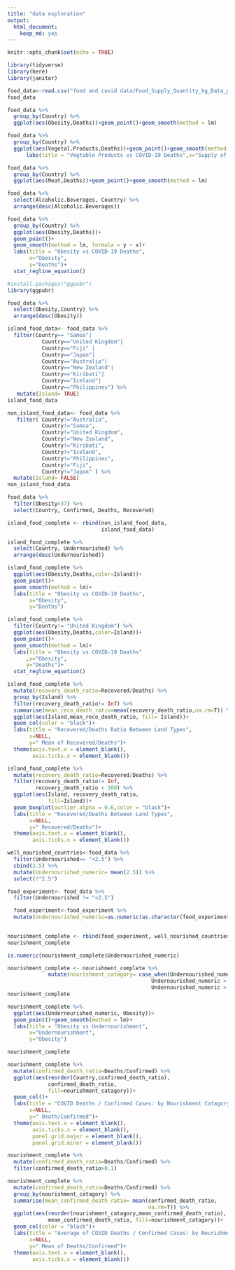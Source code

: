 ```yaml
---
title: "data exploration"
output: 
  html_document: 
    keep_md: yes
---
```


```r
knitr::opts_chunk$set(echo = TRUE)
```


```r
library(tidyverse)
library(here)
library(janitor)
```


```r
food_data<-read.csv("food and covid data/Food_Supply_Quantity_kg_Data_general_notation.csv")
food_data
```
```r
food_data %>% 
  group_by(Country) %>%
  ggplot(aes(Obesity,Deaths))+geom_point()+geom_smooth(method = lm)
```
```r
food_data %>% 
  group_by(Country) %>%
  ggplot(aes(Vegetal.Products,Deaths))+geom_point()+geom_smooth(method = lm) +
      labs(title = "Vegtable Products vs COVID-19 Deaths",x="Supply of Vegtable Products", y="Deaths")
```
```r
food_data %>% 
  group_by(Country) %>%
  ggplot(aes(Meat,Deaths))+geom_point()+geom_smooth(method = lm)
```
```r
food_data %>% 
  select(Alcoholic.Beverages, Country) %>% 
  arrange(desc(Alcoholic.Beverages))
```

```r
food_data %>% 
  group_by(Country) %>%
  ggplot(aes(Obesity,Deaths))+
  geom_point()+
  geom_smooth(method = lm, formula = y ~ x)+
  labs(title = "Obesity vs COVID-19 Deaths",
       x="Obesity",
       y="Deaths")+
  stat_regline_equation()
```
```r
#install.packages("ggpubr")
library(ggpubr)
```




```r
food_data %>% 
  select(Obesity,Country) %>% 
  arrange(desc(Obesity))
```
```r
island_food_data<- food_data %>% 
  filter(Country== "Samoa"|
           Country=="United Kingdom"|
           Country=="Fiji" |
           Country=="Japan"|
           Country=="Australia"|
           Country=="New Zealand"|
           Country=="Kiribati"|
           Country=="Iceland"|
           Country=="Philippines") %>% 
   mutate(Island= TRUE)
island_food_data
```


```r
non_island_food_data<- food_data %>% 
   filter( Country!="Australia",
           Country!="Samoa",
           Country!="United Kingdom",
           Country!="New Zealand",
           Country!="Kiribati",
           Country!="Iceland",
           Country!="Philippines",
           Country!="Fiji",
           Country!="Japan" ) %>%
  mutate(Island= FALSE)
non_island_food_data
```
```r
food_data %>% 
  filter(Obesity>37) %>% 
  select(Country, Confirmed, Deaths, Recovered)
```

```r
island_food_complete <- rbind(non_island_food_data,
                              island_food_data)
```
```r
island_food_complete %>% 
  select(Country, Undernourished) %>% 
  arrange(desc(Undernourished))
```

```r
island_food_complete %>% 
  ggplot(aes(Obesity,Deaths,color=Island))+
  geom_point()+
  geom_smooth(method = lm)+
  labs(title = "Obesity vs COVID-19 Deaths",
       x="Obesity",
       y="Deaths")
```
```r
island_food_complete %>% 
  filter(Country!= "United Kingdom") %>% 
  ggplot(aes(Obesity,Deaths,color=Island))+
  geom_point()+
  geom_smooth(method = lm)+ 
  labs(title = "Obesity vs COVID-19 Deaths"
      ,x="Obesity",
      y="Deaths")+
  stat_regline_equation()
```


```r
island_food_complete %>% 
  mutate(recovery_death_ratio=Recovered/Deaths) %>% 
  group_by(Island) %>% 
  filter(recovery_death_ratio!= Inf) %>% 
  summarise(mean_reco_death_ratio=mean(recovery_death_ratio,na.rm=T)) %>% 
  ggplot(aes(Island,mean_reco_death_ratio, fill= Island))+
  geom_col(color = "black")+
  labs(title = "Recovered/Deaths Ratio Between Land Types",
       x=NULL,
       y=" Mean of Recovered/Deaths")+
  theme(axis.text.x = element_blank(),
        axis.ticks.x = element_blank())
```
```r
island_food_complete %>% 
  mutate(recovery_death_ratio=Recovered/Deaths) %>% 
  filter(recovery_death_ratio!= Inf,
         recovery_death_ratio < 300) %>% 
  ggplot(aes(Island, recovery_death_ratio,
             fill=Island))+
  geom_boxplot(outlier.alpha = 0.6,color = "black")+
  labs(title = "Recovered/Deaths Between Land Types",
       x=NULL,
       y=" Recovered/Deaths")+
  theme(axis.text.x = element_blank(),
        axis.ticks.x = element_blank())
```

```r
well_nourished_countries<-food_data %>% 
  filter(Undernourished== "<2.5") %>% 
  cbind(2.5) %>% 
  mutate(Undernourished_numeric= mean(2.5)) %>% 
  select(!"2.5")
```

```r
food_experiment<- food_data %>% 
  filter(Undernourished != "<2.5")

```
```r
  food_experiment<-food_experiment %>% 
  mutate(Undernourished_numeric=as.numeric(as.character(food_experiment$Undernourished)))
  
```
```r
nourishment_complete <- rbind(food_experiment, well_nourished_countries)
nourishment_complete
```
```r
is.numeric(nourishment_complete$Undernourished_numeric)
```

```r
nourishment_complete <- nourishment_complete %>% 
             mutate(nourishment_catagory= case_when(Undernourished_numeric <=2.5 ~ "low undernourishment",
                                              Undernourished_numeric > 2.5 & Undernourished_numeric <= 15 ~ "medium undernourishment",
                                              Undernourished_numeric > 15 ~ "high undernourishment"))
nourishment_complete
```
```r
nourishment_complete %>% 
  ggplot(aes(Undernourished_numeric, Obesity))+
  geom_point()+geom_smooth(method = lm)+
  labs(title = "Obesity vs Undernourishment",
       x="Undernourishment",
       y="Obesity")
```
```r
nourishment_complete
```

```r
nourishment_complete %>%
  mutate(confirmed_death_ratio=Deaths/Confirmed) %>%
  ggplot(aes(reorder(Country,confirmed_death_ratio),
             confirmed_death_ratio,
             fill=nourishment_catagory))+
  geom_col()+
  labs(title = "COVID Deaths / Confirmed Cases: by Nourishment Catagory",
       x=NULL,
       y=" Death/Confirmed")+
  theme(axis.text.x = element_blank(),
        axis.ticks.x = element_blank(),
        panel.grid.major = element_blank(),
        panel.grid.minor = element_blank())
```
```r
nourishment_complete %>% 
  mutate(confirmed_death_ratio=Deaths/Confirmed) %>%
  filter(confirmed_death_ratio>0.1)
```

```r
nourishment_complete %>%
  mutate(confirmed_death_ratio=Deaths/Confirmed) %>%
  group_by(nourishment_catagory) %>% 
  summarise(mean_confirmed_death_ratio= mean(confirmed_death_ratio,
                                             na.rm=T)) %>% 
  ggplot(aes(reorder(nourishment_catagory,mean_confirmed_death_ratio),
             mean_confirmed_death_ratio, fill=nourishment_catagory))+
  geom_col(color = "black")+
  labs(title = "Average of COVID Deaths / Confirmed Cases: by Nourishment Category",
       x=NULL, 
       y=" Mean of Deaths/Confirmed")+
  theme(axis.text.x = element_blank(),
        axis.ticks.x = element_blank())
```










